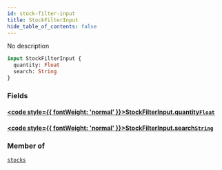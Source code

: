 ```yaml
---
id: stock-filter-input
title: StockFilterInput
hide_table_of_contents: false
---
```








No description

```graphql
input StockFilterInput {
  quantity: Float
  search: String
}
```


### Fields

#### [<code style={{ fontWeight: 'normal' }}>StockFilterInput.<b>quantity</b></code>](#)<Bullet />[`Float`](../../../developer/api-reference/scalars/float) <Badge class="secondary" text="scalar"/>
> 
> 

#### [<code style={{ fontWeight: 'normal' }}>StockFilterInput.<b>search</b></code>](#)<Bullet />[`String`](../../../developer/api-reference/scalars/string) <Badge class="secondary" text="scalar"/>
> 
> 



### Member of

[`stocks`](../../../developer/api-reference/queries/stocks)  <Badge class="secondary" text="query"/>



